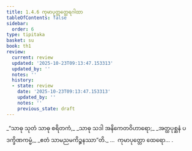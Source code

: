 ```yaml
---
title: 1.4.6 ကုမာပုတ္တတ္ထေရဂါထာ
tableOfContents: false
sidebar:
  order: 6
type: tipitaka
basket: su
book: th1
review:
  current: review
  updated: '2025-10-23T09:13:47.153313'
  updated_by: ''
  notes: ''
  history:
  - state: review
    date: '2025-10-23T09:13:47.153313'
    updated_by: ''
    notes: ''
    previous_state: draft
---
```



<ReviewStatus review={frontmatter.review} showDetails={true} />

<HypothesisAnnotation frontmatter={frontmatter} />

<DynamicBreadcrumb />

<Division number="36" book="th1" e="ch" v="19" p="228">

<Paragraph number="82" type="verses" book="th1">
_“သာဓု သုတံ သာဓု စရိတကံ,_  
_သာဓု သဒါ အနိကေတဝိဟာရော;_  
_အတ္ထပုစ္ဆနံ ပဒက္ခိဏကမ္မံ,_  
_ဧတံ သာမညမကိဉ္စနဿာ”တိ._  


</Paragraph>
</Division>

<Paragraph number="83" type="center" book="th1">
…  ကုမာပုတ္တော ထေရော… .
</Paragraph>